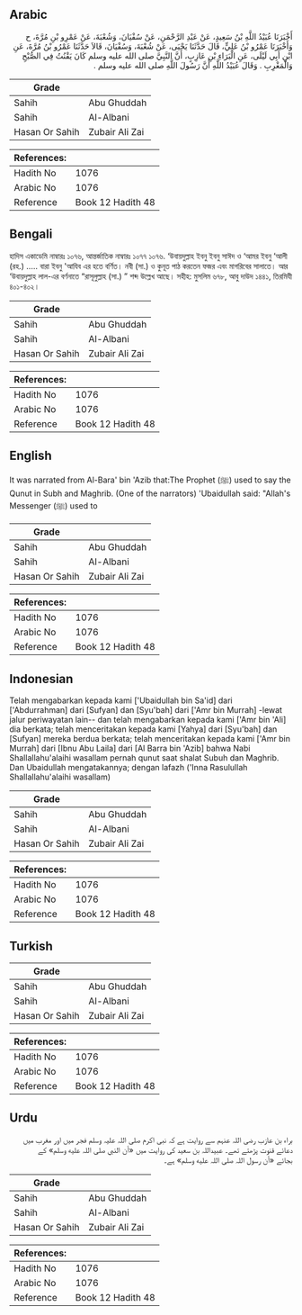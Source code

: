 ## Arabic


<div dir="rtl" lang="ar" style={{fontSize:'larger',backgroundColor:'#f8f9fa',padding:20}}>
أَخْبَرَنَا عُبَيْدُ اللَّهِ بْنُ سَعِيدٍ، عَنْ عَبْدِ الرَّحْمَنِ، عَنْ سُفْيَانَ، وَشُعْبَةَ، عَنْ عَمْرِو بْنِ مُرَّةَ، ح وَأَخْبَرَنَا عَمْرُو بْنُ عَلِيٍّ، قَالَ حَدَّثَنَا يَحْيَى، عَنْ شُعْبَةَ، وَسُفْيَانَ، قَالاَ حَدَّثَنَا عَمْرُو بْنُ مُرَّةَ، عَنِ ابْنِ أَبِي لَيْلَى، عَنِ الْبَرَاءِ بْنِ عَازِبٍ، أَنَّ النَّبِيَّ صلى الله عليه وسلم كَانَ يَقْنُتُ فِي الصُّبْحِ وَالْمَغْرِبِ ‏.‏ وَقَالَ عُبَيْدُ اللَّهِ أَنَّ رَسُولَ اللَّهِ صلى الله عليه وسلم ‏.‏
</div>
<div style={{backgroundColor:'#f8f9fa',padding:20, marginBottom: 10}}><table> <thead> <tr> <th>Grade</th> <th></th> </tr> </thead> <tbody> <tr><td>Sahih</td><td>Abu Ghuddah</td></tr><tr><td>Sahih</td><td>Al-Albani</td></tr><tr><td>Hasan Or Sahih</td><td>Zubair Ali Zai</td></tr></tbody></table><table> <thead> <tr> <th>References:</th> <th></th> </tr> </thead> <tbody><tr><td>Hadith No</td><td>1076</td></tr><tr><td>Arabic No</td><td>1076</td></tr><tr><td>Reference</td><td>Book 12 Hadith 48</td></tr></tbody></table></div>

## Bengali


<div dir="ltr" lang="bn" style={{fontSize:'larger',backgroundColor:'#f8f9fa',padding:20}}>
হাদিস একাডেমি নাম্বারঃ ১০৭৬, আন্তর্জাতিক নাম্বারঃ ১০৭৭ ১০৭৬. ‘উবায়দুল্লাহ ইবনু ইবনু সাঈদ ও ‘আমর ইবনু ‘আলী (রহ.) ..... বারা ইবনু 'আযিব এর হতে বর্ণিত। নবী (সা.) ও কুনূত পাঠ করতেন ফজর এবং মাগরিবের সালাতে। আর ‘উবায়দুল্লাহ লাল-এর বর্ণনাতে “রাসূলুল্লাহ (সা.) ” শব্দ উল্লেখ আছে। সহীহ: মুসলিম ৬৭৮, আবু দাউদ ১৪৪১, তিরমিযী ৪০১-৪০২।
</div>
<div style={{backgroundColor:'#f8f9fa',padding:20, marginBottom: 10}}><table> <thead> <tr> <th>Grade</th> <th></th> </tr> </thead> <tbody> <tr><td>Sahih</td><td>Abu Ghuddah</td></tr><tr><td>Sahih</td><td>Al-Albani</td></tr><tr><td>Hasan Or Sahih</td><td>Zubair Ali Zai</td></tr></tbody></table><table> <thead> <tr> <th>References:</th> <th></th> </tr> </thead> <tbody><tr><td>Hadith No</td><td>1076</td></tr><tr><td>Arabic No</td><td>1076</td></tr><tr><td>Reference</td><td>Book 12 Hadith 48</td></tr></tbody></table></div>

## English


<div dir="ltr" lang="en" style={{fontSize:'larger',backgroundColor:'#f8f9fa',padding:20}}>
It was narrated from Al-Bara' bin 'Azib that:The Prophet (ﷺ) used to say the Qunut in Subh and Maghrib. (One of the narrators) 'Ubaidullah said: "Allah's Messenger (ﷺ) used to
</div>
<div style={{backgroundColor:'#f8f9fa',padding:20, marginBottom: 10}}><table> <thead> <tr> <th>Grade</th> <th></th> </tr> </thead> <tbody> <tr><td>Sahih</td><td>Abu Ghuddah</td></tr><tr><td>Sahih</td><td>Al-Albani</td></tr><tr><td>Hasan Or Sahih</td><td>Zubair Ali Zai</td></tr></tbody></table><table> <thead> <tr> <th>References:</th> <th></th> </tr> </thead> <tbody><tr><td>Hadith No</td><td>1076</td></tr><tr><td>Arabic No</td><td>1076</td></tr><tr><td>Reference</td><td>Book 12 Hadith 48</td></tr></tbody></table></div>

## Indonesian


<div dir="ltr" lang="id" style={{fontSize:'larger',backgroundColor:'#f8f9fa',padding:20}}>
Telah mengabarkan kepada kami ['Ubaidullah bin Sa'id] dari ['Abdurrahman] dari [Sufyan] dan [Syu'bah] dari ['Amr bin Murrah] -lewat jalur periwayatan lain-- dan telah mengabarkan kepada kami ['Amr bin 'Ali] dia berkata; telah menceritakan kepada kami [Yahya] dari [Syu'bah] dan [Sufyan] mereka berdua berkata; telah menceritakan kepada kami ['Amr bin Murrah] dari [Ibnu Abu Laila] dari [Al Barra bin 'Azib] bahwa Nabi Shallallahu'alaihi wasallam pernah qunut saat shalat Subuh dan Maghrib. Dan Ubaidullah mengatakannya; dengan lafazh ('Inna Rasulullah Shallallahu'alaihi wasallam)
</div>
<div style={{backgroundColor:'#f8f9fa',padding:20, marginBottom: 10}}><table> <thead> <tr> <th>Grade</th> <th></th> </tr> </thead> <tbody> <tr><td>Sahih</td><td>Abu Ghuddah</td></tr><tr><td>Sahih</td><td>Al-Albani</td></tr><tr><td>Hasan Or Sahih</td><td>Zubair Ali Zai</td></tr></tbody></table><table> <thead> <tr> <th>References:</th> <th></th> </tr> </thead> <tbody><tr><td>Hadith No</td><td>1076</td></tr><tr><td>Arabic No</td><td>1076</td></tr><tr><td>Reference</td><td>Book 12 Hadith 48</td></tr></tbody></table></div>

## Turkish


<div dir="ltr" lang="tr" style={{fontSize:'larger',backgroundColor:'#f8f9fa',padding:20}}>

</div>
<div style={{backgroundColor:'#f8f9fa',padding:20, marginBottom: 10}}><table> <thead> <tr> <th>Grade</th> <th></th> </tr> </thead> <tbody> <tr><td>Sahih</td><td>Abu Ghuddah</td></tr><tr><td>Sahih</td><td>Al-Albani</td></tr><tr><td>Hasan Or Sahih</td><td>Zubair Ali Zai</td></tr></tbody></table><table> <thead> <tr> <th>References:</th> <th></th> </tr> </thead> <tbody><tr><td>Hadith No</td><td>1076</td></tr><tr><td>Arabic No</td><td>1076</td></tr><tr><td>Reference</td><td>Book 12 Hadith 48</td></tr></tbody></table></div>

## Urdu


<div dir="rtl" lang="ur" style={{fontSize:'larger',backgroundColor:'#f8f9fa',padding:20}}>
براء بن عازب رضی اللہ عنہم سے روایت ہے کہ نبی اکرم صلی اللہ علیہ وسلم فجر میں اور مغرب میں دعائے قنوت پڑھتے تھے۔ عبیداللہ بن سعید کی روایت میں «أن النبي صلى اللہ عليه وسلم» کے بجائے «أن رسول اللہ صلى اللہ عليه وسلم» ہے۔
</div>
<div style={{backgroundColor:'#f8f9fa',padding:20, marginBottom: 10}}><table> <thead> <tr> <th>Grade</th> <th></th> </tr> </thead> <tbody> <tr><td>Sahih</td><td>Abu Ghuddah</td></tr><tr><td>Sahih</td><td>Al-Albani</td></tr><tr><td>Hasan Or Sahih</td><td>Zubair Ali Zai</td></tr></tbody></table><table> <thead> <tr> <th>References:</th> <th></th> </tr> </thead> <tbody><tr><td>Hadith No</td><td>1076</td></tr><tr><td>Arabic No</td><td>1076</td></tr><tr><td>Reference</td><td>Book 12 Hadith 48</td></tr></tbody></table></div>